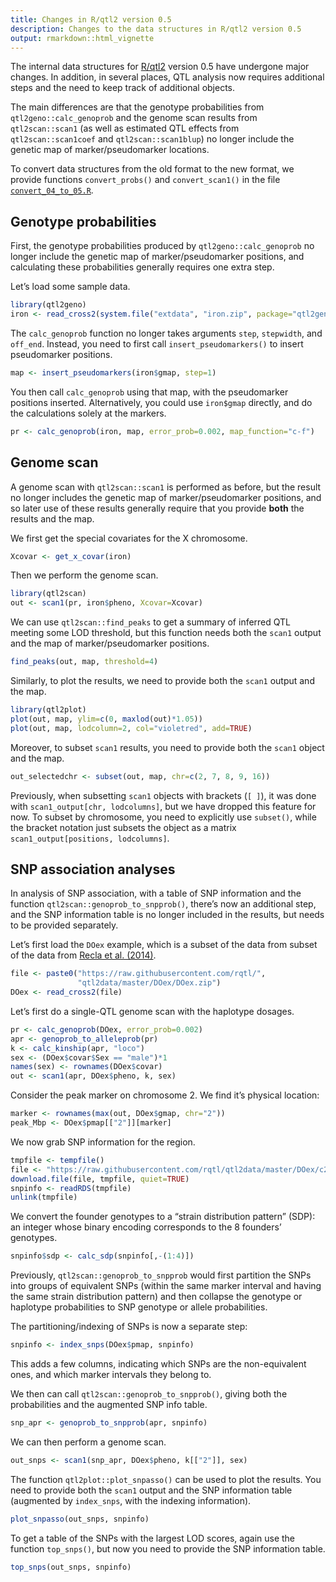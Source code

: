 ```yaml
---
title: Changes in R/qtl2 version 0.5
description: Changes to the data structures in R/qtl2 version 0.5
output: rmarkdown::html_vignette
---
```


The internal data structures for [R/qtl2](http://kbroman.org/qtl2)
version 0.5 have undergone major changes. In addition, in several
places, QTL analysis now requires additional steps and the need to
keep track of additional objects.

The main differences are that the genotype probabilities from
`qtl2geno::calc_genoprob` and the genome scan results from
`qtl2scan::scan1` (as well as estimated QTL effects from
`qtl2scan::scan1coef` and `qtl2scan::scan1blup`) no longer include the
genetic map of marker/pseudomarker locations.

To convert data structures from the old format to the new format, we
provide functions `convert_probs()` and `convert_scan1()` in the file
[`convert_04_to_05.R`](../assets/convert_04_to_05.R).


## Genotype probabilities

First, the genotype probabilities produced by
`qtl2geno::calc_genoprob` no longer include the genetic map of
marker/pseudomarker positions, and calculating these probabilities
generally requires one extra step.

Let's load some sample data.

```r
library(qtl2geno)
iron <- read_cross2(system.file("extdata", "iron.zip", package="qtl2geno"))
```

The `calc_genoprob` function no longer takes arguments `step`,
`stepwidth`, and `off_end`. Instead, you need to first call
`insert_pseudomarkers()` to insert pseudomarker positions.

```r
map <- insert_pseudomarkers(iron$gmap, step=1)
```

You then call `calc_genoprob` using that map, with the pseudomarker
positions inserted. Alternatively, you could use `iron$gmap` directly,
and do the calculations solely at the markers.

```r
pr <- calc_genoprob(iron, map, error_prob=0.002, map_function="c-f")
```

## Genome scan

A genome scan with `qtl2scan::scan1` is performed as before, but the
result no longer includes the genetic map of marker/pseudomarker
positions, and so later use of these results generally require that
you provide **both** the results and the map.

We first get the special covariates for the X chromosome.

```r
Xcovar <- get_x_covar(iron)
```

Then we perform the genome scan.

```r
library(qtl2scan)
out <- scan1(pr, iron$pheno, Xcovar=Xcovar)
```

We can use `qtl2scan::find_peaks` to get a summary of inferred QTL
meeting some LOD threshold, but this function needs both the `scan1`
output and the map of marker/pseudomarker positions.

```r
find_peaks(out, map, threshold=4)
```

Similarly, to plot the results, we need to provide both the `scan1`
output and the map.

```r
library(qtl2plot)
plot(out, map, ylim=c(0, maxlod(out)*1.05))
plot(out, map, lodcolumn=2, col="violetred", add=TRUE)
```

Moreover, to subset `scan1` results, you need to provide both the
`scan1` object and the map.

```r
out_selectedchr <- subset(out, map, chr=c(2, 7, 8, 9, 16))
```

Previously, when subsetting `scan1` objects with brackets (`[ ]`), it
was done with `scan1_output[chr, lodcolumns]`, but we have dropped this
feature for now. To subset by chromosome, you need to explicitly use
`subset()`, while the bracket notation just subsets the object as a
matrix `scan1_output[positions, lodcolumns]`.

## SNP association analyses

In analysis of SNP association, with a table of SNP information and
the function `qtl2scan::genoprob_to_snpprob()`, there's now an
additional step, and the SNP information table is no longer included
in the results, but needs to be provided separately.

Let's first load the `DOex` example, which is a subset of the data
from subset of the data from
[Recla et al. (2014)](http://www.ncbi.nlm.nih.gov/pubmed/24700285).

```r
file <- paste0("https://raw.githubusercontent.com/rqtl/",
               "qtl2data/master/DOex/DOex.zip")
DOex <- read_cross2(file)
```

Let's first do a single-QTL genome scan with the haplotype dosages.

```r
pr <- calc_genoprob(DOex, error_prob=0.002)
apr <- genoprob_to_alleleprob(pr)
k <- calc_kinship(apr, "loco")
sex <- (DOex$covar$Sex == "male")*1
names(sex) <- rownames(DOex$covar)
out <- scan1(apr, DOex$pheno, k, sex)
```

Consider the peak marker on chromosome 2. We find it's physical
location:

```r
marker <- rownames(max(out, DOex$gmap, chr="2"))
peak_Mbp <- DOex$pmap[["2"]][marker]
```

We now grab SNP information for the region.

```r
tmpfile <- tempfile()
file <- "https://raw.githubusercontent.com/rqtl/qtl2data/master/DOex/c2_snpinfo.rds"
download.file(file, tmpfile, quiet=TRUE)
snpinfo <- readRDS(tmpfile)
unlink(tmpfile)
```

We convert the founder genotypes to a "strain distribution
pattern" (SDP): an integer whose binary encoding corresponds to the 8
founders' genotypes.

```r
snpinfo$sdp <- calc_sdp(snpinfo[,-(1:4)])
```

Previously, `qtl2scan::genoprob_to_snpprob` would first partition the
SNPs into groups of equivalent SNPs (within the same marker interval
and having the same strain distribution pattern) and then collapse the
genotype or haplotype probabilities to SNP genotype or allele
probabilities.

The partitioning/indexing of SNPs is now a separate step:

```r
snpinfo <- index_snps(DOex$pmap, snpinfo)
```

This adds a few columns, indicating which SNPs are the non-equivalent
ones, and which marker intervals they belong to.

We then can call `qtl2scan::genoprob_to_snpprob()`, giving both the
probabilities and the augmented SNP info table.

```r
snp_apr <- genoprob_to_snpprob(apr, snpinfo)
```

We can then perform a genome scan.

```r
out_snps <- scan1(snp_apr, DOex$pheno, k[["2"]], sex)
```

The function `qtl2plot::plot_snpasso()` can be used to plot the
results. You need to provide both the `scan1` output and the
SNP information table (augmented by `index_snps`, with the indexing
information).

```r
plot_snpasso(out_snps, snpinfo)
```

To get a table of the SNPs with the largest LOD scores, again use the
function `top_snps()`, but now you need to provide the SNP information
table.

```r
top_snps(out_snps, snpinfo)
```
